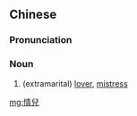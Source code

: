 {{also|情儿}}
==Chinese==
{{zh-forms|s=情儿}}

===Pronunciation===
{{zh-pron
|m=qíng'ér
|cat=n
}}

===Noun===
{{zh-noun}}

# (extramarital) [[lover]], [[mistress]]

[[mg:情兒]]